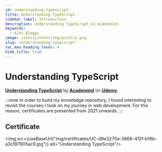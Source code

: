 ```yaml
---
id: understanding-typescript
title: Understanding TypeScript
sidebar_label: Introduction
description: Understanding TypeScript by Academind.
keywords:
  - Alex Bleggi
image: /static/other/img/profile.png
slug: /understanding-typescript
toc_max_heading_level: 4
hide_title: true
---
```



# Understanding TypeScript

**[Understanding TypeScript](https://www.udemy.com/course/understanding-typescript/)** by **[Academind](https://www.udemy.com/user/academind/)** on **[Udemy](https://www.udemy.com/)**.

:::note
In order to build my knowledge repository, I found interesting to revisit the courses I took on my journey in web development. For this reason, certificates are presented from 2021 onwards.
:::

## Certificate

<img src={useBaseUrl("img/certificates/UC-d9e3270a-3868-412f-b18b-a3c197905ac9.jpg")} alt="Understanding TypeScript"/>
